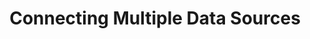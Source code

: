 ---
title: "Connecting Multiple Data Sources"
description: "Description of your new file."
sidebarTitle: "Integrations"
icon: "database"
---